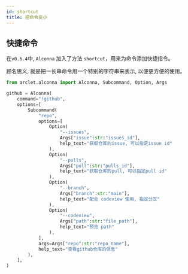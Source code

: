 ```yaml
---
id: shortcut
title: 把命令变小
---
```


## 快捷命令

在`v0.6.4`中, `Alconna` 加入了方法 `shortcut`，用来为命令添加快捷指令。

顾名思义, 就是把一长串命令用一个特别的字符串来表示, 以便更方便的使用。

```python
from arclet.alconna import Alconna, Subcommand, Option, Args

github = Alconna(
    command="!github",
    options=[
        Subcommand(
            "repo",
            options=[
                Option(
                    "--issues",
                    Args["issue":str:"issues_id"],
                    help_text="获取仓库的issue, 可以指定issue id"
                ),
                Option(
                    "--pulls",
                    Args["pull":str:"pulls_id"],
                    help_text="获取仓库的pull, 可以指定pull id"
                ),
                Option(
                    "--branch",
                    Args["branch":str:"main"],
                    help_text="配合 codeview 使用, 指定分支"
                ),
                Option(
                    "--codeview",
                    Args["path":str:"file_path"],
                    help_text="预览 path"
                ),
            ],
            args=Args["repo":str:"repo_name"],
            help_text="查看github仓库的信息"
        ),
    ],
)
```

<TerminalApp lines={shortcut} height={240}/>
